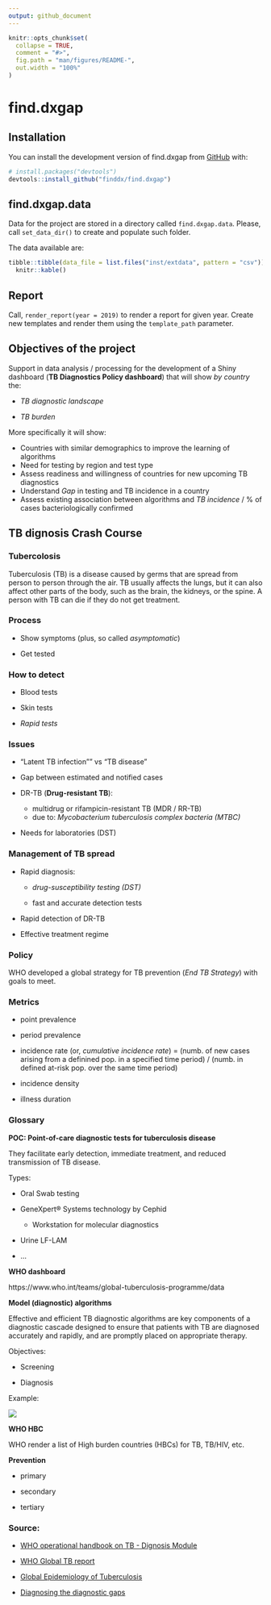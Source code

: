 ```yaml
---
output: github_document
---
```


<!-- README.md is generated from README.Rmd. Please edit that file -->

```r
knitr::opts_chunk$set(
  collapse = TRUE,
  comment = "#>",
  fig.path = "man/figures/README-",
  out.width = "100%"
)
```

# find.dxgap

<!-- badges: start -->
<!-- badges: end -->


## Installation

You can install the development version of find.dxgap from [GitHub](https://github.com/) with:

``` r
# install.packages("devtools")
devtools::install_github("finddx/find.dxgap")
```

## find.dxgap.data

Data for the project are stored in a directory called `find.dxgap.data`. Please, call `set_data_dir()` to create and populate such folder.

The data available are:

```r
tibble::tibble(data_file = list.files("inst/extdata", pattern = "csv")) |> 
  knitr::kable()
```

## Report

Call, `render_report(year = 2019)` to render a report for given year. Create new templates and render them using the `template_path` parameter.

## Objectives of the project

Support in data analysis / processing for the development of a Shiny dashboard (**TB Diagnostics Policy dashboard**) that will show *by country* the:

  - *TB diagnostic landscape* 

  - *TB burden*

More specifically it will show:

  - Countries with similar demographics to improve the learning of algorithms
  - Need for testing by region and test type
  - Assess readiness and willingness of countries for new upcoming TB diagnostics
  - Understand *Gap* in testing and TB incidence in a country
  - Assess existing association between algorithms and *TB incidence* / % of cases bacteriologically confirmed

## TB dignosis Crash Course


### Tubercolosis 

Tuberculosis (TB) is a disease caused by germs that are spread from person to person through the air. TB usually affects the lungs, but it can also affect other parts of the body, such as the brain, the kidneys, or the spine. A person with TB can die if they do not get treatment.

### Process

- Show symptoms (plus, so called *asymptomatic*)

- Get tested

### How to detect

  - Blood tests
  
  - Skin tests
  
  - *Rapid tests*


### Issues

- "Latent TB infection"" vs "TB disease"

- Gap between estimated and notified cases

- DR-TB (**Drug-resistant TB**):

  - multidrug or rifampicin-resistant TB (MDR / RR-TB)
  - due to: *Mycobacterium tuberculosis complex bacteria (MTBC)*
  
- Needs for laboratories (DST)

### Management of TB spread

- Rapid diagnosis:

  - *drug-susceptibility testing (DST)* 
  
  - fast and accurate detection tests

- Rapid detection of DR-TB

- Effective treatment regime

### Policy

WHO developed a global strategy for TB prevention (*End TB Strategy*) with goals to meet.

### Metrics

- point prevalence

- period prevalence

- incidence rate (or, *cumulative incidence rate*) = (numb. of new cases arising from a definined pop. in a specified time period) / (numb. in defined at-risk pop. over the same time period)

- incidence density

- illness duration


### Glossary

**POC: Point-of-care diagnostic tests for tuberculosis disease**

They facilitate early detection, immediate treatment, and reduced transmission of TB disease.

Types:

- Oral Swab testing

- GeneXpert® Systems technology by Cephid
  - Workstation for molecular diagnostics
  
- Urine LF-LAM 

- ...

**WHO dashboard**

https://www.who.int/teams/global-tuberculosis-programme/data

**Model (diagnostic) algorithms**

Effective and efficient TB diagnostic algorithms are key components of a diagnostic cascade designed to ensure that patients with TB are diagnosed accurately and rapidly, and are promptly placed on appropriate therapy.

Objectives:

- Screening

- Diagnosis

Example:

![](https://tbksp.org/sites/default/files/inline-images/Fig4-2.gif)

**WHO HBC**

WHO render a list of High burden countries (HBCs) for TB, TB/HIV, etc.


**Prevention**

- primary

- secondary

- tertiary



### Source:

- [WHO operational handbook on TB - Dignosis Module](https://www.who.int/publications/i/item/9789240030589)

- [WHO Global TB report](https://www.who.int/teams/global-tuberculosis-programme/data#gtbr)

- [Global Epidemiology of Tuberculosis](https://www.ncbi.nlm.nih.gov/pmc/articles/PMC4315920/)

- [Diagnosing the diagnostic gaps](https://www.youtube.com/watch?v=pvp7HiHOU2Q)


